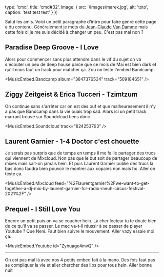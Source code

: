 

  type: 'cmd',
  title: 'cmd#32',
  image: {
    src: '/images/marek.jpg',
    alt: 'toto',
    caption: 'test test test'
  }
}) 

Salut les amis. Voici un petit paragraphe d'intro pour faire genre cette page a du contenu. Généralement je mets du [Jean-Claude Van Damme](https://www.faux-texte.com/jean-claude-10.htm) mais cette fois ci je me suis décidé à changer un peu. C'est pas mal non ?

## Paradise Deep Groove - I Love

Alors pour commencer sans plus attendre dans le vif du sujet on va s'écouter un peu de deep house parce que ce mois de Mai est bien dark et qu'il nous faut un track pour matcher ça. Zou on teste l'embed Bandcamp.

<MusicEmbed.Bandcamp album="3847376534" track="509184651" />

## Ziggy Zeitgeist & Erica Tucceri - Tzimtzum

On continue sans s'arrêter car on est des ouf et que malheuresement il n'y a pas que Bandcamp dans la vie ouais trop sad. Alors ici un petit track marrant trouvé sur Soundcloud tiens donc.

<MusicEmbed.Soundcloud track="824253793" />

## Laurent Garnier - 1-4 Doctor c'est chouette

Je serais pas surpris que de temps en temps il me faille partager des trucs qui viennent de Mixcloud. Non pas que le but soit de partager beaucoup de mixes mais sait-on jamais hein. Et puis Laurent Garnier publie des trucs là bas donc faudra bien pouvoir le montrer aux copains non mais ho. Aller on teste ça.

<MusicEmbed.Mixcloud feed="%2Flaurentgarnier%2Fwe-want-to-get-together-a-dj-mix-by-laurent-garnier-for-radio-meuh-circus-festival-2021%2F" />

## Prequel - I Still Love You

Encore un petit puis on va se coucher hein. Là cher lecteur tu te doute bien de ce qu'il va se passer. Le mec va-t-il réussir à se passer de player Youtube ? Que Neni. Faut bien suivre le mouvement. Aller vazy essaie moi ça.

<MusicEmbed.Youtube id="Zybuage4mvQ" />

---

On est pas mal là avec nos 4 petits embed fait à la mano. Des fois faut pas se compliquer la vie et aller chercher des libs pour tous hein. Aller bonne nuit

